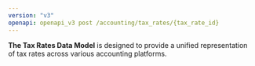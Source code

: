 ```yaml
---
version: "v3"
openapi: openapi_v3 post /accounting/tax_rates/{tax_rate_id}
---
```


**The Tax Rates Data Model** is designed to provide a unified representation of tax rates across various accounting platforms.
